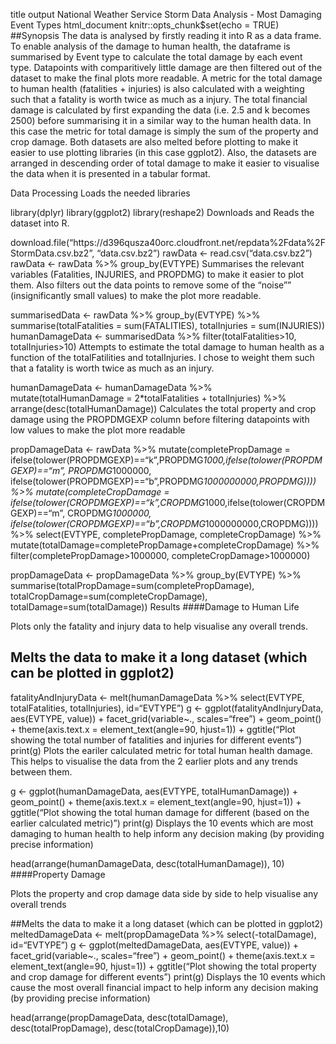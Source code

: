 title	output
National Weather Service Storm Data Analysis - Most Damaging Event Types
html_document
knitr::opts_chunk$set(echo = TRUE)
##Synopsis The data is analysed by firstly reading it into R as a data frame. To enable analysis of the damage to human health, the dataframe is summarised by Event type to calculate the total damage by each event type. Datapoints with comparitively little damage are then filtered out of the dataset to make the final plots more readable. A metric for the total damage to human health (fatalities + injuries) is also calculated with a weighting such that a fatality is worth twice as much as a injury. The total financial damage is calculated by first expanding the data (i.e. 2.5 and k becomes 2500) before summarising it in a similar way to the human health data. In this case the metric for total damage is simply the sum of the property and crop damage. Both datasets are also melted before plotting to make it easier to use plotting libraries (in this case ggplot2). Also, the datasets are arranged in descending order of total damage to make it easier to visualise the data when it is presented in a tabular format.

Data Processing
Loads the needed libraries

library(dplyr)
library(ggplot2)
library(reshape2)
Downloads and Reads the dataset into R.

download.file("https://d396qusza40orc.cloudfront.net/repdata%2Fdata%2FStormData.csv.bz2", "data.csv.bz2")
rawData <- read.csv("data.csv.bz2")
rawData <- rawData %>% group_by(EVTYPE) 
Summarises the relevant variables (Fatalities, INJURIES, and PROPDMG) to make it easier to plot them. Also filters out the data points to remove some of the "noise"" (insignificantly small values) to make the plot more readable.

summarisedData <- rawData %>% group_by(EVTYPE) %>% summarise(totalFatalities = sum(FATALITIES), totalInjuries = sum(INJURIES))
humanDamageData <- summarisedData %>% filter(totalFatalities>10, totalInjuries>10)
Attempts to estimate the total damage to human health as a function of the totalFatilities and totalInjuries. I chose to weight them such that a fatality is worth twice as much as an injury.

humanDamageData <- humanDamageData %>% mutate(totalHumanDamage = 2*totalFatalities + totalInjuries) %>% 
  arrange(desc(totalHumanDamage))
Calculates the total property and crop damage using the PROPDMGEXP column before filtering datapoints with low values to make the plot more readable

propDamageData <- rawData %>% mutate(completePropDamage = ifelse(tolower(PROPDMGEXP)=="k",PROPDMG*1000,ifelse(tolower(PROPDMGEXP)=="m", PROPDMG*1000000, ifelse(tolower(PROPDMGEXP)=="b",PROPDMG*1000000000,PROPDMG)))) %>%
  mutate(completeCropDamage = ifelse(tolower(CROPDMGEXP)=="k",CROPDMG*1000,ifelse(tolower(CROPDMGEXP)=="m", CROPDMG*1000000, ifelse(tolower(CROPDMGEXP)=="b",CROPDMG*1000000000,CROPDMG)))) %>%
  select(EVTYPE, completePropDamage, completeCropDamage) %>%
  mutate(totalDamage=completePropDamage+completeCropDamage) %>%
  filter(completePropDamage>1000000, completeCropDamage>1000000) 

propDamageData <- propDamageData %>% group_by(EVTYPE) %>%
  summarise(totalPropDamage=sum(completePropDamage), totalCropDamage=sum(completeCropDamage), totalDamage=sum(totalDamage))
Results
####Damage to Human Life

Plots only the fatality and injury data to help visualise any overall trends.

## Melts the data to make it a long dataset (which can be plotted in ggplot2)
fatalityAndInjuryData <- melt(humanDamageData %>% select(EVTYPE, totalFatalities, totalInjuries), id="EVTYPE")
g <- ggplot(fatalityAndInjuryData, aes(EVTYPE, value)) +
  facet_grid(variable~., scales="free") +
  geom_point() +
  theme(axis.text.x = element_text(angle=90, hjust=1)) +
  ggtitle("Plot showing the total number of fatalities and injuries for different events")
print(g)
Plots the eariler calculated metric for total human health damage. This helps to visualise the data from the 2 earlier plots and any trends between them.

g <- ggplot(humanDamageData, aes(EVTYPE, totalHumanDamage)) +
  geom_point() + 
  theme(axis.text.x = element_text(angle=90, hjust=1)) +
  ggtitle("Plot showing the total human damage for different \nevents (based on the earlier calculated metric)")
print(g)
Displays the 10 events which are most damaging to human health to help inform any decision making (by providing precise information)

head(arrange(humanDamageData, desc(totalHumanDamage)), 10)
####Property Damage

Plots the property and crop damage data side by side to help visualise any overall trends

##Melts the data to make it a long dataset (which can be plotted in ggplot2)
meltedDamageData <- melt(propDamageData %>% select(-totalDamage), id="EVTYPE")
g <- ggplot(meltedDamageData, aes(EVTYPE, value)) +
  facet_grid(variable~., scales="free") +
  geom_point() +
  theme(axis.text.x = element_text(angle=90, hjust=1)) +
  ggtitle("Plot showing the total property and crop damage for different events")
print(g)
Displays the 10 events which cause the most overall financial impact to help inform any decision making (by providing precise information)

head(arrange(propDamageData, desc(totalDamage), desc(totalPropDamage), desc(totalCropDamage)),10)